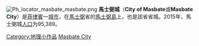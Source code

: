 {{unreferenced|time=2016-09-10T09:56:36+00:00}}
[[File:Ph_locator_masbate_masbate.png|thumb]]
'''馬士弼城'''（'''City of Masbate'''或'''Masbate City'''）是[[菲律宾|菲律賓]]一[[城市|城市]]，在[[馬斯巴特省|馬士弼]]省的[[馬斯巴特島|馬士弼島]]上，也是該省省城。2015年，馬士弼城[[人口|人口]]为95,389。
{{Geo-stub}}
[[Category:地理小作品|Category:地理小作品]]
[[Category:菲律宾省会城市|Masbate City]]